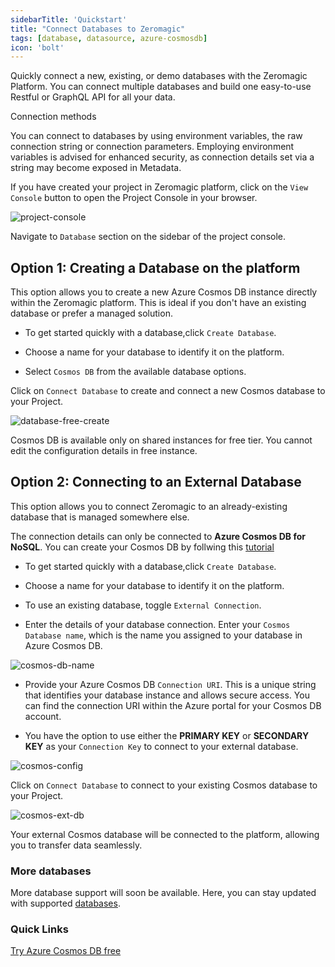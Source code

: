 ```yaml
--- 
sidebarTitle: 'Quickstart'   
title: "Connect Databases to Zeromagic"
tags: [database, datasource, azure-cosmosdb] 
icon: 'bolt'
---
```


Quickly connect a new, existing, or demo databases with the Zeromagic Platform. You can connect multiple databases and build one easy-to-use Restful or GraphQL API for all your data.

<Tip> 
Connection methods

You can connect to databases by using environment variables, the raw connection string or connection parameters. Employing environment variables is advised for enhanced security, as connection details set via a string may become exposed in Metadata. 
</Tip>

If you have created your project in Zeromagic platform, click on the `View Console` button to open the Project Console in your browser.

![project-console](/assets/images/project-console.png)

Navigate to `Database` section on the sidebar of the project console. 

## Option 1: Creating a Database on the platform

This option allows you to create a new Azure Cosmos DB instance directly within the Zeromagic platform. This is ideal if you don't have an existing database or prefer a managed solution.

- To get started quickly with a database,click `Create Database`.

- Choose a name for your database to identify it on the platform.

- Select `Cosmos DB` from the available database options.

Click on `Connect Database` to create and connect a new Cosmos database to your Project.

![database-free-create](/assets/images/create-free-db.png)



<Note>

Cosmos DB is available only on shared instances for free tier. You cannot edit the configuration details in free instance.

</Note>

## Option 2: Connecting to an External Database

This option allows you to connect Zeromagic to an already-existing database that is managed somewhere else.

<Note>

The connection details can only be connected to **Azure Cosmos DB for NoSQL**.
You can create your Cosmos DB by follwing this [tutorial](https://learn.microsoft.com/en-us/azure/cosmos-db/try-free)

</Note>

- To get started quickly with a database,click `Create Database`.

- Choose a name for your database to identify it on the platform.

- To use an existing database, toggle `External Connection`.

-  Enter the details of your database connection. Enter your `Cosmos Database name`, which is the name you assigned to your database in Azure Cosmos DB. 

![cosmos-db-name](/assets/images/cosmos-db-name.png)

- Provide your Azure Cosmos DB `Connection URI`. This is a unique string that identifies your database instance and allows secure access. You can find the connection URI within the Azure portal for your Cosmos DB account.

- You have the option to use either the **PRIMARY KEY** or **SECONDARY KEY** as your `Connection Key` to connect to your external database.

![cosmos-config](/assets/images/cosmos-config.png)

Click on `Connect Database` to connect to your existing Cosmos database to your Project.

![cosmos-ext-db](/assets/images/create-ext-db.png)

Your external Cosmos database will be connected to the platform, allowing you to transfer data seamlessly.

### More databases

More database support will soon be available. Here, you can stay updated with supported [databases](/datasources/introduction).

### Quick Links

[Try Azure Cosmos DB free](https://learn.microsoft.com/en-us/azure/cosmos-db/try-free)